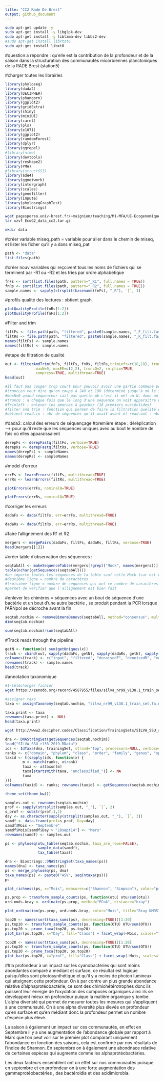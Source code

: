 ```yaml
---
title: "CC2 Rade De Brest"
output: github_document
---
```

```bash
sudo apt-get update -y
sudo apt-get install -y libglpk-dev
sudo apt-get install -y liblzma-dev libbz2-dev
#sudo apt-get install libxtst6
sudo apt-get install libxt6
```

#question a répondre : qu'elle est la contribution de la profondeur et de la saison dans la structuration des communautés micorbiennes planctoniques de la RADE Brest (station5)


#charger toutes les librairies
```r
library(phyloseq)
library(dada2)
library(DECIPHER)
library(phangorn)
library(ggplot2)
library(gridExtra)
library(shiny)
library(miniUI)
library(caret)
library(pls)
library(e1071)
library(ggplot2)
library(randomForest)
library(dplyr)
library(ggrepel)
#library(nlme)
library(devtools)
library(reshape2)
library(PMA)
#library(structSSI)
library(ade4)
library(ggnetwork)
library(intergraph)
library(scales)
library(genefilter)
library(impute)
library(phyloseqGraphTest)
library(Biostrings)
```

```bash
wget pagesperso.univ-brest.fr/~maignien/teaching/M1-MFA/UE-Ecogenomique2/EcoG2_data_cc2.tar.gz
tar xzvf EcoG2_data_cc2.tar.gz
```

```bash
mkdir data
```

#créer variable miseq_path = variable pour aller dans le chemin de miseq, et lister les ficher qu'il y a dans miseq_pat
```r
path <- "data"
list.files(path)
```

#créer nouv variables qui reçoivent tous les noms de fichiers qui se terminent par -R1 ou -R2 et les tries par ordre alphabetique
```r
fnFs <- sort(list.files(path, pattern="_R1", full.names = TRUE))
fnRs <- sort(list.files(path, pattern="_R2", full.names = TRUE))
sample.names <- sapply(strsplit(basename(fnFs), "_R"), `[`, 1)
```

#profils qualité des lectures : obtient graph
```r
plotQualityProfile(fnRs[1:2])
plotQualityProfile(fnFs[1:2])
```

#Filter and trim

```r
filtFs <- file.path(path, "filtered", paste0(sample.names, "_F_filt.fastq.gz"))
filtRs <- file.path(path, "filtered", paste0(sample.names, "_R_filt.fastq.gz"))
names(filtFs) <- sample.names
names(filtRs) <- sample.names
```

#etape de filtration de qualité
```r
out <- filterAndTrim(fnFs, filtFs, fnRs, filtRs,trimLeft=c(18,18), truncLen=c(250,240),
              maxN=0, maxEE=c(2,2), truncQ=2, rm.phix=TRUE,
              compress=TRUE, multithread=TRUE)
head(out)

#il faut pas couper trop court pour pouvoir avoir une partie commune pour l'allignement , ici les séquences variables en tout font au moins 450
#truncLen veut dire qu'on coupe à 240 et 190 (déterminé jusqu'à où le score de qualité est acceptable )sur le R1=forward et 240 sur le R2=reverse, faut bien regarder la longueur des fragments pour garder une superposition des deux lors de l'alignement (overlap) si on coupe trop court on en aura pas 
#maxN=0 quand séquenceur sait pas quelle pb c'est il met un N, donc on dit que si il y a au moins 1 N dans la seq on l'enlève car sera de mauvaise qualité 
#truncQ : a chaque fois que le long d'une sequence on voit apparaitre un score de qualié qui est inférieur à Q20 il coupe la séquence à ce niveau
#Trimleft : enlever les amorces à gauches (18 premiers nucléotides)
#filter and trim : fonction qui permet de faire la filtration quelité des séquences 
#obtient read.in : nbr de séquences qu'il avait avant et read.out : nbr de séquences qu'il obtient après les avoir filtré
```

#dada2: calcul des erreurs de séquençage 
#première étape : déréplication --> pour qu'il reste que les séquences uniques avec au bout le nombre de fois où elles apparaissaient 
```r
derepFs <- derepFastq(filtFs, verbose=TRUE)
derepRs <- derepFastq(filtRs, verbose=TRUE)
names(derepFs) <- sampleNames
names(derepRs) <- sampleNames
```


#model d'erreur

```r
errFs <- learnErrors(filtFs, multithread=TRUE)
errRs <- learnErrors(filtRs, multithread=TRUE)
```

```r
plotErrors(errFs, nominalQ=TRUE)
```

```r
plotErrors(errRs, nominalQ=TRUE)
```

#corriger les erreurs

```r
dadaFs <- dada(filtFs, err=errFs, multithread=TRUE)
```

```r
dadaRs <- dada(filtRs, err=errRs, multithread=TRUE)
```


#faire l'allignement des R1 et R2
```r
mergers <- mergePairs(dadaFs, filtFs, dadaRs, filtRs, verbose=TRUE)
head(mergers[[1]])
```

#créer table d'observation des séquences :
```r
seqtabAll <- makeSequenceTable(mergers[!grepl("Mock", names(mergers))])
table(nchar(getSequences(seqtabAll)))
#on importe toutes les séquences de la table sauf celle Mock (car est une séquence artificielle introduite pour vérifier que ça marche)
#deuxième ligne = nombre de caractères 
#troisième ligne = nombre de séquences qui ont ce nombre de caractères 
#permet de vérifier que l'allignement est bien fait
```

#enlever les chimères = séquences avec un bout de séquence d'une bactérie et un bout d'une autre bactérie , se produit pendant la PCR lorsque l'ARNpol se décroche avant la fin 
```r
seqtab.nochim <- removeBimeraDenovo(seqtabAll, method="consensus", multithread=TRUE, verbose=TRUE)
dim(seqtab.nochim)
```

```r
sum(seqtab.nochim)/sum(seqtabAll)
```

#Track reads through the pipeline
```r
getN <- function(x) sum(getUniques(x))
track <- cbind(out, sapply(dadaFs, getN), sapply(dadaRs, getN), sapply(mergers, getN), rowSums(seqtab.nochim))
colnames(track) <- c("input", "filtered", "denoisedF", "denoisedR", "merged", "nonchim")
rownames(track) <- sample.names
head(track)
```

#annotation taxonomique
```bash
#1-télécharger fichier
wget https://zenodo.org/record/4587955/files/silva_nr99_v138.1_train_set.fa.gz?download=1
```

```r
#assigner taxo
taxa <- assignTaxonomy(seqtab.nochim, "silva_nr99_v138.1_train_set.fa.gz?download=1", multithread=TRUE)
```

```r
taxa.print <- taxa 
rownames(taxa.print) <- NULL
head(taxa.print)
```

```bash
wget http://www2.decipher.codes/Classification/TrainingSets/SILVA_SSU_r138_2019.RData
```


```r
dna <- DNAStringSet(getSequences(seqtab.nochim)) 
load("SILVA_SSU_r138_2019.RData") 
ids <- IdTaxa(dna, trainingSet, strand="top", processors=NULL, verbose=FALSE) 
ranks <- c("domain", "phylum", "class", "order", "family", "genus", "species") 
taxid <- t(sapply(ids, function(x) {
        m <- match(ranks, x$rank)
        taxa <- x$taxon[m]
        taxa[startsWith(taxa, "unclassified_")] <- NA
        taxa
}))
colnames(taxid) <- ranks; rownames(taxid) <- getSequences(seqtab.nochim)
```

```r
theme_set(theme_bw())
```

```r
samples.out <- rownames(seqtab.nochim)
prof <- sapply(strsplit(samples.out, "_"), `[`, 2)
s_prof <- substr(prof,1,1)
day <- as.character(sapply(strsplit(samples.out, "_"), `[`, 3))
samdf <- data.frame(prof=s_prof, Day=day)
samdf$Mois <- "Septembre"
samdf$Mois[samdf$Day > "10sept14"] <- "Mars"
rownames(samdf) <- samples.out
```


```r
ps <- phyloseq(otu_table(seqtab.nochim, taxa_are_rows=FALSE), 
               sample_data(samdf), 
               tax_table(taxa))
```

```r
dna <- Biostrings::DNAStringSet(taxa_names(ps))
names(dna) <- taxa_names(ps)
ps <- merge_phyloseq(ps, dna)
taxa_names(ps) <- paste0("ASV", seq(ntaxa(ps)))
ps


```

```r
plot_richness(ps, x="Mois", measures=c("Shannon", "Simpson"), color="prof")
```

```r
ps.prop <- transform_sample_counts(ps, function(otu) otu/sum(otu))
ord.nmds.bray <- ordinate(ps.prop, method="PCoA", distance="bray")
```

```r
plot_ordination(ps.prop, ord.nmds.bray, color="Mois", title="Bray NMDS")
```

```r
top20 <- names(sort(taxa_sums(ps), decreasing=TRUE))[1:20]
ps.top20 <- transform_sample_counts(ps, function(OTU) OTU/sum(OTU))
ps.top20 <- prune_taxa(top20, ps.top20)
plot_bar(ps.top20, x="Day", fill="Class") + facet_wrap(~Mois, scales="free_x")
```

```r
top20 <- names(sort(taxa_sums(ps), decreasing=TRUE))[1:20]
ps.top20 <- transform_sample_counts(ps, function(OTU) OTU/sum(OTU))
ps.top20 <- prune_taxa(top20, ps.top20)
plot_bar(ps.top20, x="prof", fill="Class") + facet_wrap(~Mois, scales="free_x")
```
 
 ##la profondeur à un impact sur les cyanobactéries qui sont moins abondantes comparé à médiant et surface, ce résultat est logique puisqu'elles sont photosynthétique et qu'il y a moins de photon lumineux qui atteignent cette profondeur. On à par contre un plus grande abondance relative d'alphaprotéobactérie, ce sont des chimiohétérotrophes donc ils puissent leur énergie de l'oxydation des composés organiques ainsi ils se développent mieux en profondeur puique la matière organique y tombe.
L'alpha diveristé qui permet de mesurer toutes les mesures qui s'appliquent à une communauté. On à une alpha diversité plus élevée en profondeur qu'en surface et qu'en médiant donc la profondeur permet un nombre d'espèce plus élevé. 

La saison à également un impact sur ces communautés, en effet en Septembre il y a une augmentation de l'abondance globale par rapport à Mars que l'on peut voir sur le premier plot comparant uniquement l'abondance en fonction des saisons, cela est confirmé par nos résultats de l'indice de Shannon. En septembre on à également une abondnace relative de certaines espèces qui augmente comme les alphaprotéobactéries. 

Les deux facteurs ensemblent ont un effet sur nos communautés puisque en septembre et en profondeur on à une forte augmentation des gammaprotéobactéries , des bactéroidia et des acidimicrobia.




